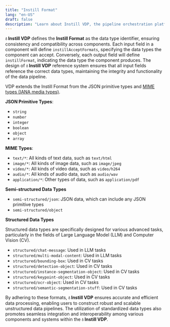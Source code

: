 ```yaml
---
title: "Instill Format"
lang: "en-US"
draft: false
description: "Learn about Instill VDP, the pipeline orchestration platform for unstructured data ETL, in the project Instill Core: https://github.com/instill-ai/instill-core"
---
```


**💧 Instill VDP** defines the **Instill Format** as the data type identifier,
ensuring consistency and compatibility across components. Each input field in a
component will define `instillAcceptFormats`, specifying the data types the
component can accept. Conversely, each output field will define `instillFormat`,
indicating the data type the component produces. The design of **💧 Instill
VDP** reference system ensures that all input fields reference the correct data
types, maintaining the integrity and functionality of the data pipeline.

VDP extends the Instill Format from the JSON primitive types and [MIME types
(IANA media
types)](https://developer.mozilla.org/en-US/docs/Web/HTTP/Basics_of_HTTP/MIME_types).

**JSON Primitive Types**:

- `string`
- `number`
- `integer`
- `boolean`
- `object`
- `array`

**MIME Types**:

- `text/*`: All kinds of text data, such as `text/html`
- `image/*`: All kinds of image data, such as `image/jpeg`
- `video/*`: All kinds of video data, such as `video/h264`
- `audio/*`: All kinds of audio data, such as `audio/wav`
- `application/*`: Other types of data, such as `application/pdf`

**Semi-structured Data Types**

- `semi-structured/json`: JSON data, which can include any JSON primitive types
- `semi-structured/object`

**Structured Data Types**

Structured data types are specifically designed for various advanced tasks,
particularly in the fields of Large Language Model (LLM) and Computer Vision
(CV).

- `structured/chat-message`: Used in LLM tasks
- `structured/multi-modal-content`: Used in LLM tasks
- `structured/bounding-box`: Used in CV tasks
- `structured/detection-object`: Used in CV tasks
- `structured/instance-segmentation-object`: Used in CV tasks
- `structured/keypoint-object`: Used in CV tasks
- `structured/ocr-object`: Used in CV tasks
- `structured/semantic-segmentation-stuff`: Used in CV tasks

By adhering to these formats, **💧 Instill VDP** ensures accurate and efficient
data processing, enabling users to construct robust and scalable unstructured
data pipelines. The utilization of standardized data types also promotes
seamless integration and interoperability among various components and systems
within the **💧 Instill VDP**.

